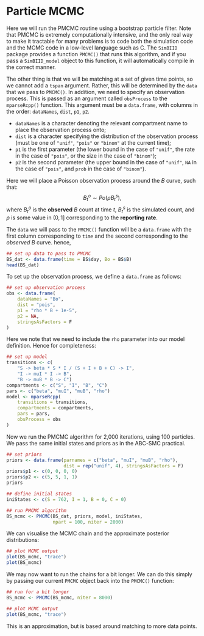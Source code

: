 # Particle MCMC

Here we will run the PMCMC routine using a bootstrap particle filter. Note that PMCMC is extremely computationally intensive, and the only real way to make it tractable for many problems is to code both the simulation code and the MCMC code in a low-level language such as C. The `SimBIID` package provides a function `PMCMC()` that runs this algorithm, and if you pass a `SimBIID_model` object to this function, it will automatically compile in the correct manner.

The other thing is that we will be matching at a set of given time points, so we cannot add a `tspan` argument. Rather, this will be determined by the `data` that we pass to `PMCMC()`. In addition, we need to specify an observation process. This is passed as an argument called `obsProcess` to the `mparseRcpp()` function. This argument must be a `data.frame`, with columns in the order: `dataNames`, `dist`, `p1`, `p2`. 

* `dataNames` is a character denoting the relevant compartment name to place the observation process onto; 
* `dist` is a character specifying the distribution of the observation process (must be one of `"unif"`, `"pois"` or `"binom"` at the current time); 
* `p1` is the first parameter (the lower bound in the case of `"unif"`, the rate in the case of `"pois"`, or the size in the case of `"binom"`); 
* `p2` is the second parameter (the upper bound in the case of `"unif"`, `NA` in the case of `"pois"`, and `prob` in the case of `"binom"`).

Here we will place a Poisson observation process around the $B$ curve, such that:
$$
    B^o_t \sim Po(\rho B^s_t),
$$
where $B^o_t$ is the **observed** $B$ count at time $t$, $B^s_t$ is the simulated count, and $\rho$ is some value in $(0, 1]$ corresponding to the **reporting rate**. 

The `data` we will pass to the `PMCMC()` function will be a `data.frame` with the first column corresponding to `time` and the second corresponding to the *observed* $B$ curve. hence,

```r
## set up data to pass to PMCMC
BS_dat <- data.frame(time = BS$day, Bo = BS$B)
head(BS_dat)
```
To set up the observation process, we define a `data.frame` as follows:

```r
## set up observation process
obs <- data.frame(
    dataNames = "Bo",
    dist = "pois",
    p1 = "rho * B + 1e-5",
    p2 = NA,
    stringsAsFactors = F
)
```

Here we note that we need to include the `rho` parameter into our model definition. Hence for completeness:

```r
## set up model
transitions <- c(
    "S -> beta * S * I / (S + I + B + C) -> I", 
    "I -> muI * I -> B", 
    "B -> muB * B -> C")
compartments <- c("S", "I", "B", "C")
pars <- c("beta", "muI", "muB", "rho")
model <- mparseRcpp(
    transitions = transitions, 
    compartments = compartments,
    pars = pars,
    obsProcess = obs
)
```

Now we run the PMCMC algorithm for 2,000 iterations, using 100 particles. We pass the same initial states and priors as in the ABC-SMC practical.

```r
## set priors
priors <- data.frame(parnames = c("beta", "muI", "muB", "rho"), 
                     dist = rep("unif", 4), stringsAsFactors = F)
priors$p1 <- c(0, 0, 0, 0)
priors$p2 <- c(5, 5, 1, 1)
priors

## define initial states
iniStates <- c(S = 762, I = 1, B = 0, C = 0)

## run PMCMC algorithm
BS_mcmc <- PMCMC(BS_dat, priors, model, iniStates,
                 npart = 100, niter = 2000)
```

We can visualise the MCMC chain and the approximate posterior distributions:

```r
## plot MCMC output
plot(BS_mcmc, "trace")
plot(BS_mcmc)
```

We may now want to run the chains for a bit longer. We can do this simply by passing our current `PMCMC` object back into the `PMCMC()` function:

```r
## run for a bit longer
BS_mcmc <- PMCMC(BS_mcmc, niter = 8000)
```

```r
## plot MCMC output
plot(BS_mcmc, "trace")
```

This is an approximation, but is based around matching to more data points.
